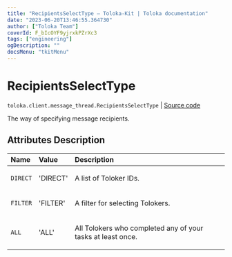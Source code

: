 ```yaml
---
title: "RecipientsSelectType — Toloka-Kit | Toloka documentation"
date: "2023-06-20T13:46:55.364730"
author: ["Toloka Team"]
coverId: F_bIcOYF9yjrxkPZrXc3
tags: ["engineering"]
ogDescription: ""
docsMenu: "tkitMenu"
---
```


# RecipientsSelectType

`toloka.client.message_thread.RecipientsSelectType` | [Source code](https://github.com/Toloka/toloka-kit/blob/v1.2.0/src/client/message_thread.py#L20)

The way of specifying message recipients.

## Attributes Description

| Name | Value | Description |
| :------| :-----------| :----------| 
`DIRECT`|'DIRECT'|<p>A list of Toloker IDs.</p>
`FILTER`|'FILTER'|<p>A filter for selecting Tolokers.</p>
`ALL`|'ALL'|<p>All Tolokers who completed any of your tasks at least once.</p>